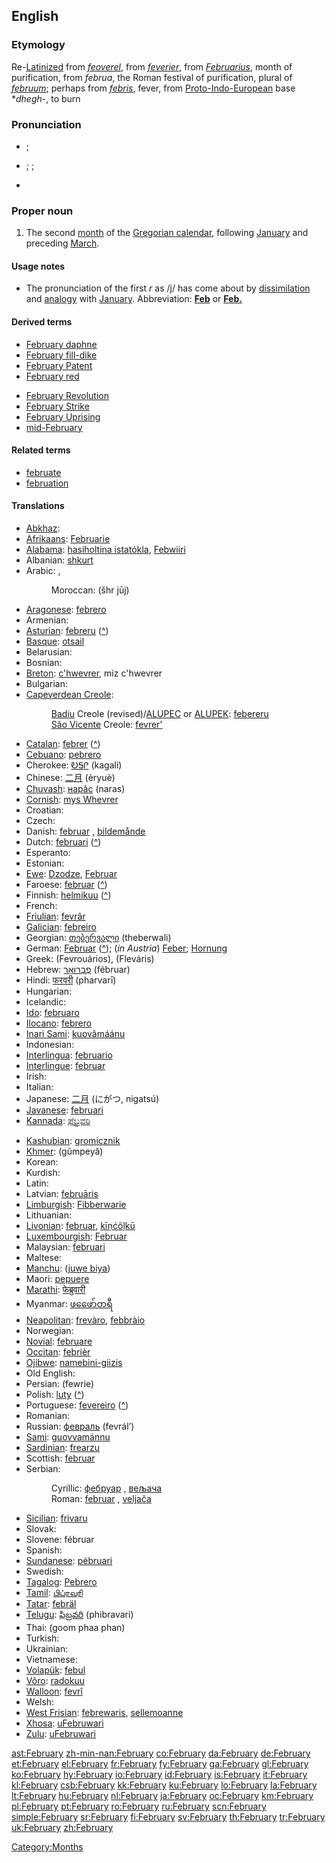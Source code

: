 ==English==

===Etymology===
Re-[[Latinize]]d from {{ME.}} ''[[feoverel]]'', from {{OF.}} ''[[feverier]]'', from {{L.}} ''[[Februarius]]'', month of purification, from ''februa'', the Roman festival of purification, plural of ''[[februum]]''; perhaps from {{L.}} ''[[febris]]'', fever, from [[Proto-Indo-European]] base *''dhegh-'', to burn

===Pronunciation===
* {{a|UK}} {{IPA|/ˈfɛb.rʊ.ə.ɹi/|/ˈfɛb.j(ʊ.)ə.ɹi/}}; {{SAMPA|/"fEb.rU.@.ri/|/"fEb.j(U.)@.ri/}}
* {{a|US}} {{enPR|fĕbʹro͞o-ĕr'-ē|fĕbʹjo͞o-ĕr'-ē}}; {{IPA|/ˈfɛb.ruˌɛɹi/|/ˈfɛb.juˌɛri/}}; {{SAMPA|/"fEb.ru%Eri/|/"fEb.ju%Eri/}}
* {{audio|en-us-February.ogg|Audio (US)}}

===Proper noun===
{{en-proper noun|Februar|ies|-}}

# The second [[month]] of the [[Gregorian calendar]], following [[January]] and preceding [[March]].

====Usage notes====
* The pronunciation of the first ''r'' as /j/ has come about by [[dissimilation]] and [[analogy]] with [[January]]. Abbreviation: '''[[Feb]]''' or '''[[Feb.]]'''

====Derived terms====
{{top2}}
* [[February daphne]]
* [[February fill-dike]]
* [[February Patent]]
* [[February red]]
{{mid2}}
* [[February Revolution]]
* [[February Strike]]
* [[February Uprising]]
* [[mid-February]]
{{bottom}}

====Related terms====
* [[februate]]
* [[februation]]

====Translations====
{{trans-top|second month of the Gregorian calendar}}
* [[Abkhaz]]: {{Cyrl|[[жәабран]]}} {{IPAchar|(žwabran)}}
* [[Afrikaans]]: [[Februarie]]
* [[Alabama]]: [[hasiholtina istatókla]], [[Febwiiri]]
* Albanian: [[shkurt]]
* Arabic: {{t+|ar|فبراير|m|alt=فِبْرَايِر|tr=fibrāyir|sc=Arab}}, {{t-|ar|شباط|m|alt=شُبَاطٌ|tr=šubāʈ|sc=Arab}}
*: Moroccan: {{Arab|[[شهر جوج]]}} (šhr jūj)
* [[Aragonese]]: [[febrero]]
* Armenian: {{t+|hy|փետրվար|sc=Hayeren|xs=Armenian}}
* [[Asturian]]: [[febreru]] {{m}} ([[:ast:febreru|^]])
* [[Basque]]: [[otsail]]
* Belarusian: {{t-|be|люты|tr=ljuty|sc=Cyrl|xs=Belarusian}}
* Bosnian: {{t-|bs|februar|m}}
* [[Breton]]: [[c'hwevrer]], miz c'hwevrer
* Bulgarian: {{t+|bg|февруари|m|tr=fevruari|sc=Cyrl}}
* [[Capeverdean Creole]]:
*: [[Badiu]] Creole (revised)/[[ALUPEC]] or [[ALUPEK]]: [[febereru]] {{m}}
*: [[São Vicente]] Creole: [[fevrer']]
* [[Catalan]]: [[febrer]] {{m}} ([[:ca:febrer|^]])
* [[Cebuano]]: [[pebrero]]
* Cherokee: [[ᎧᎦᎵ]] (kagali)
* Chinese: [[二月]] (èryuè)
* [[Chuvash]]: [[нарăс]] (naras)
* [[Cornish]]: [[mys Whevrer]]
* Croatian: {{t-|hr|veljača}}
* Czech: {{t+|cs|únor|m}}
* Danish: [[februar]] {{c}}, [[bildemånde]]
* Dutch: [[februari]] ([[:nl:februari|^]])
* Esperanto: {{t+|eo|februaro|xs=Esperanto}}
* Estonian: {{t+|et|veebruar}}
* [[Ewe]]: [[Dzodze]], [[Februar]]
* Faroese: [[februar]] ([[:fo:februar|^]])
* Finnish: [[helmikuu]] ([[:fi:helmikuu|^]])
* French: {{t+|fr|février|m}}
* [[Friulian]]: [[fevrâr]]
* [[Galician]]: [[febreiro]] {{m}}
* Georgian: [[თებერვალი]] (theberwali)
* German: [[Februar]] {{m}} ([[:de:Februar|^]]); (''in Austria'') [[Feber]]; [[Hornung]] {{m}}
* Greek: {{t+|el|Φεβρουάριος|m|sc=Grek}} (Fevrouários), {{t+|el|Φλεβάρης|m|sc=Grek}} (Fleváris)
* Hebrew: [[פברואר|פֶבְּרוּאָר]] (fébruar)
* Hindi: [[फरवरी]] (pharvarī)
* Hungarian: {{t+|hu|február}}
* Icelandic: {{t+|is|febrúar}}
* [[Ido]]: [[februaro]]
* [[Ilocano]]: [[febrero]]
* [[Inari Sami]]: [[kuovâmáánu]]
* Indonesian: {{t-|id|februari|xs=Indonesian}}
* [[Interlingua]]: [[februario]]
* [[Interlingue]]: [[februar]]
* Irish: {{t+|ga|Feabhra|xs=Irish}}
* Italian: {{t+|it|febbraio|m}}
* Japanese: [[二月]] (にがつ, nigatsú)
* [[Javanese]]: [[februari]]
* [[Kannada]]: [[ಫೆಬ್ರವರಿ]]
{{trans-mid}}
* [[Kashubian]]: [[gromicznik]]
* [[Khmer]]: {{Khmr|[[កុម្ភៈ]]}} (gŭmpeyă)
* Korean: {{t+|ko|이월|tr=iweol|sc=KOchar}}
* Kurdish: {{t+|ku|reşemî}}
* Latin: {{t+|la|Februarius}}
* Latvian: [[februāris]]
* [[Limburgish]]: [[Fibberwarie]]
* Lithuanian: {{t+|lt|vasaris|m|xs=Lithuanian}}
* [[Livonian]]: [[februar]], [[kīņćõļkū]]
* [[Luxembourgish]]: [[Februar]]
* Malaysian: [[februari]]
* Maltese: {{t-|mt|Frar|xs=Maltese}}
* [[Manchu]]: ([[juwe biya]])
* Maori: [[pepuere]]
* [[Marathi]]: [[फेब्रुवारी]]
* Myanmar: [[ဖဖေော်ဝာရီ]] {{IPAchar|(phephɔwaẏi)}}
* [[Neapolitan]]: [[frevàro]], [[febbràio]]
* Norwegian: {{t+|no|februar}}
* [[Novial]]: [[februare]]
* [[Occitan]]: [[febrièr]] {{m}}
* [[Ojibwe]]: [[namebini-giizis]]
* Old English: {{t-|ang|solmonaþ|m|xs=Old English}}
* Persian: {{fa-Arab|[[فوریه]]}} (fewrie)
* Polish: [[luty]] {{m}} ([[:pl:luty|^]])
* Portuguese: [[fevereiro]] {{m}} ([[:pt:fevereiro|^]])
* Romanian: {{t+|ro|februarie|m}}
* Russian: [[февраль]] (fevrál’) {{m}}
* [[Sami]]: [[guovvamánnu]]
* [[Sardinian]]: [[frearzu]] {{m}}
* Scottish: [[februar]]
* Serbian:
*: Cyrillic: [[фебруар#Serbian|фебруар]] {{m}}, [[вељача]] {{f}}
*: Roman: [[februar#Serbian|februar]] {{m}}, [[veljača]] {{f}}
* [[Sicilian]]: [[frivaru]] {{m}}
* Slovak: {{t+|sk|február|m}}
* Slovene: fébruar {{m}}
* Spanish: {{t+|es|febrero|m}}
* [[Sundanese]]: [[pébruari]]
* Swedish: {{t+|sv|februari}}
* [[Tagalog]]: [[Pebrero]]
* [[Tamil]]: [[பிப்ரவரி]]
* [[Tatar]]: [[febräl]]
* [[Telugu]]: [[ఫిబ్రవరి]] (phibravari)
* Thai: {{Thai|[[กุมภาพันธ์]]}} (goom phaa phan)
* Turkish: {{t+|tr|şubat}}
* Ukrainian: {{t+|uk|лютий|tr=ljútyj|sc=Cyrl|xs=Ukrainian}}
* Vietnamese: {{t+|vi|tháng hai|xs=Vietnamese}}
* [[Volapük]]: [[febul]]
* [[Võro]]: [[radokuu]]
* [[Walloon]]: [[fevrî]]
* Welsh: {{t-|cy|Chwefror|xs=Welsh}}
* [[West Frisian]]: [[febrewaris]], [[sellemoanne]]
* [[Xhosa]]: [[uFebruwari]]
* [[Zulu]]: [[uFebruwari]]
{{trans-bottom}}

[[Category:Months]]

[[ast:February]]
[[zh-min-nan:February]]
[[co:February]]
[[da:February]]
[[de:February]]
[[et:February]]
[[el:February]]
[[fr:February]]
[[fy:February]]
[[ga:February]]
[[gl:February]]
[[ko:February]]
[[hy:February]]
[[io:February]]
[[id:February]]
[[is:February]]
[[it:February]]
[[kl:February]]
[[csb:February]]
[[kk:February]]
[[ku:February]]
[[lo:February]]
[[la:February]]
[[lt:February]]
[[hu:February]]
[[nl:February]]
[[ja:February]]
[[oc:February]]
[[km:February]]
[[pl:February]]
[[pt:February]]
[[ro:February]]
[[ru:February]]
[[scn:February]]
[[simple:February]]
[[sr:February]]
[[fi:February]]
[[sv:February]]
[[th:February]]
[[tr:February]]
[[uk:February]]
[[zh:February]]